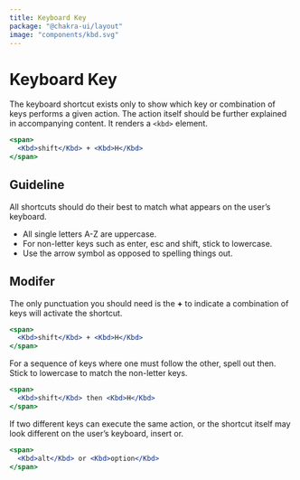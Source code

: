 ```yaml
---
title: Keyboard Key
package: "@chakra-ui/layout"
image: "components/kbd.svg"
---
```


# Keyboard Key

The keyboard shortcut exists only to show which key or combination of keys
performs a given action. The action itself should be further explained in
accompanying content. It renders a `<kbd>` element.

```jsx
<span>
  <Kbd>shift</Kbd> + <Kbd>H</Kbd>
</span>
```

## Guideline

All shortcuts should do their best to match what appears on the user’s keyboard.

- All single letters A-Z are uppercase.
- For non-letter keys such as enter, esc and shift, stick to lowercase.
- Use the arrow symbol as opposed to spelling things out.

## Modifer

The only punctuation you should need is the **+** to indicate a combination of
keys will activate the shortcut.

```jsx
<span>
  <Kbd>shift</Kbd> + <Kbd>H</Kbd>
</span>
```

For a sequence of keys where one must follow the other, spell out then. Stick to
lowercase to match the non-letter keys.

```jsx
<span>
  <Kbd>shift</Kbd> then <Kbd>H</Kbd>
</span>
```

If two different keys can execute the same action, or the shortcut itself may
look different on the user’s keyboard, insert or.

```jsx
<span>
  <Kbd>alt</Kbd> or <Kbd>option</Kbd>
</span>
```
